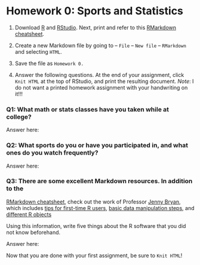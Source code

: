 # Homework 0: Sports and Statistics

1. Download [R](https://cran.r-project.org/) and [RStudio](https://www.rstudio.com/products/RStudio/#Desktop). Next, print and refer to this 
[RMarkdown cheatsheet](http://shiny.rstudio.com/articles/rm-cheatsheet.html). 

2. Create a new Markdown file by going to -- `File` -- `New file` -- `RMarkdown` and selecting `HTML`.

3. Save the file as `Homework 0.`

4. Answer the following questions. At the end of your assignment, click `Knit HTML` at the top of RStudio, and print the resulting document. $Note$: I do not want a printed homework assignment with your handwriting on it!!!


### Q1: What math or stats classes have you taken while at college? 

Answer here:


### Q2: What sports do you or have you participated in, and what ones do you watch frequently?

Answer here:


### Q3: There are some excellent Markdown resources. In addition to the 
[RMarkdown cheatsheet](http://shiny.rstudio.com/articles/rm-cheatsheet.html), check out the work of Professor [Jenny Bryan](https://stat545-ubc.github.io/index.html), which includes [tips for first-time R users](https://stat545-ubc.github.io/block002_hello-r-workspace-wd-project.html), [basic data manipulation steps](https://stat545-ubc.github.io/block006_care-feeding-data.html), and [different R objects](https://stat545-ubc.github.io/block004_basic-r-objects.html)

Using this information, write five things about the R software that you did not know beforehand. 

Answer here:


Now that you are done with your first assignment, be sure to `Knit HTML`!


